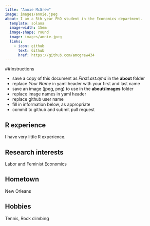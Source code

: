 ```yaml
---
title: "Annie McGrew"
image: images/annie.jpeg
about: I am a 5th year PhD student in the Economics department.
  template: solana
  image-width: 15em
  image-shape: round
  image: images/annie.jpeg
  links:
    - icon: github
      text: Github
      href: https://github.com/amcgrew434
---
```


##Instructions

  - save a copy of this document as *FirstLast.qmd* in the **about** folder
  - replace *Your Name* in yaml header with your first and last name
  - save an image (jpeg, png) to use in the **about/images** folder
  - replace image names in yaml header
  - replace github user name
  - fill in information below, as appropriate
  - commit to github and submit pull request


## R experience  
I have very little R experience.

## Research interests
Labor and Feminist Economics

## Hometown
New Orleans

## Hobbies
Tennis, Rock climbing

